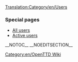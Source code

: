 [[Translation:Category/en/Users]]

=== Special pages ===
*[[Special:ListUsers|All users]]
*[[Special:ActiveUsers|Active users]]

[[Category:en/OpenTTD Wiki]]
__NOTOC__ __NOEDITSECTION__